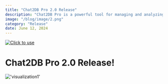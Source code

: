 ```yaml
---
title: "Chat2DB Pro 2.0 Release"
description: "Chat2DB Pro is a powerful tool for managing and analyzing data, with a focus on providing an easy-to-use interface for users to interact with their data."
image: "/blog/image/2.png"
category: "Release"
date: June 12, 2024
---
```

[![Click to use](/image/blog/bg/chat2db1.png)](https://app.chat2db.ai/)
# Chat2DB Pro 2.0 Release!


<Authors date="June 12, 2024">
  <Author name="Jing" link="https://chat2db.ai" />
</Authors>

!['visualization1'](/blog/image/2.0.png)